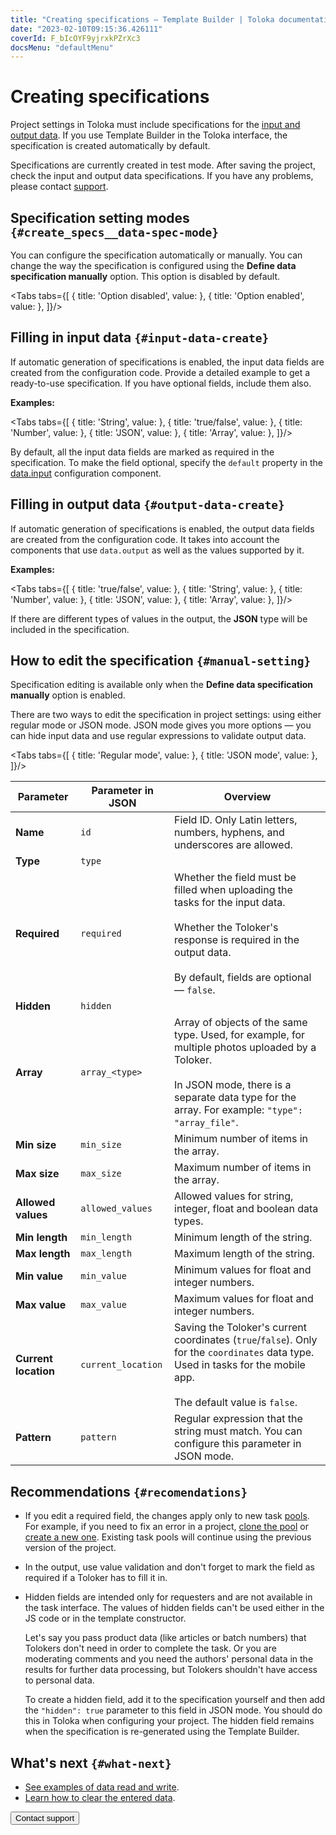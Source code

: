 ```yaml
---
title: "Creating specifications — Template Builder | Toloka documentation"
date: "2023-02-10T09:15:36.426111"
coverId: F_bIcOYF9yjrxkPZrXc3
docsMenu: "defaultMenu"
---
```



# Creating specifications

Project settings in Toloka must include specifications for the [input and output data](/docs/glossary#input-output-data). If you use Template Builder in the Toloka interface, the specification is created automatically by default.

<Note mode="restriction" title="Alert">

Specifications are currently created in test mode. After saving the project, check the input and output data specifications. If you have any problems, please contact [support](/docs/guide/troubleshooting/support?form-source=template-builder-operations-create-specs).

</Note>

## Specification setting modes `{#create_specs__data-spec-mode}`

You can configure the specification automatically or manually. You can change the way the specification is configured using the **Define data specification manually** option. This option is disabled by default.

<Tabs tabs={[
  { title: 'Option disabled', value: <CreateSpecsList1/> },
  { title: 'Option enabled', value: <CreateSpecsList2/> },
]}/>

## Filling in input data `{#input-data-create}`

If automatic generation of specifications is enabled, the input data fields are created from the configuration code. Provide a detailed example to get a ready-to-use specification. If you have optional fields, include them also.

**Examples:**

<Tabs tabs={[
  { title: 'String', value: <CreateSpecsList3/> },
  { title: 'true/false', value: <CreateSpecsList4/> },
  { title: 'Number', value: <CreateSpecsList5/> },
  { title: 'JSON', value: <CreateSpecsList6/> },
  { title: 'Array', value: <CreateSpecsList7/> },
]}/>

<Note mode="note" title="Note">

By default, all the input data fields are marked as required in the specification. To make the field optional, specify the `default` property in the [data.input](/docs/template-builder/operations/work-with-data) configuration component.

</Note>

## Filling in output data `{#output-data-create}`

If automatic generation of specifications is enabled, the output data fields are created from the configuration code. It takes into account the components that use `data.output` as well as the values supported by it.

**Examples:**

<Tabs tabs={[
  { title: 'true/false', value: <CreateSpecsList8/> },
  { title: 'String', value: <CreateSpecsList9/> },
  { title: 'Number', value: <CreateSpecsList10/> },
  { title: 'JSON', value: <CreateSpecsList11/> },
  { title: 'Array', value: <CreateSpecsList12/> },
]}/>

<Note mode="note" title="Note">

If there are different types of values in the output, the **JSON** type will be included in the specification.

</Note>

## How to edit the specification `{#manual-setting}`

<Note mode="note" title="Note">

Specification editing is available only when the **Define data specification manually** option is enabled.

</Note>

There are two ways to edit the specification in project settings: using either regular mode or JSON mode. JSON mode gives you more options — you can hide input data and use regular expressions to validate output data.

<Tabs tabs={[
  { title: 'Regular mode', value: <CreateSpecsList13/> },
  { title: 'JSON mode', value: <CreateSpecsList14/> },
]}/>

<Cut title="Explanations for configuring fields">

**Parameter**|**Parameter in JSON**|**Overview**
----- | ----- | -----
**Name**|`id`|Field ID. Only Latin letters, numbers, hyphens, and underscores are allowed.
**Type**|`type`| <CreateSpecsTable1/>
**Required**|`required`|Whether the field must be filled when uploading the tasks for the input data.<br/><br/>Whether the Toloker's response is required in the output data.<br/><br/>By default, fields are optional — `false`.
**Hidden**|`hidden`| <CreateSpecsTable2/>
**Array**|`array_<type>`|Array of objects of the same type. Used, for example, for multiple photos uploaded by a Toloker.<br/><br/>In JSON mode, there is a separate data type for the array. For example: `"type": "array_file"`.
**Min size**|`min_size`|Minimum number of items in the array.
**Max size**|`max_size`|Maximum number of items in the array.
**Allowed values**|`allowed_values`|Allowed values for string, integer, float and boolean data types.
**Min length**|`min_length`|Minimum length of the string.
**Max length**|`max_length`|Maximum length of the string.
**Min value**|`min_value`|Minimum values for float and integer numbers.
**Max value**|`max_value`|Maximum values for float and integer numbers.
**Current location**|`current_location`|Saving the Toloker's current coordinates (`true`/`false`). Only for the `coordinates` data type. Used in tasks for the mobile app.<br/><br/>The default value is `false`.
**Pattern**|`pattern`|Regular expression that the string must match. You can configure this parameter in JSON mode.

</Cut>

## Recommendations `{#recomendations}`
- If you edit a required field, the changes apply only to new task [pools](/docs/glossary#pool). For example, if you need to fix an error in a project, [clone the pool](/docs/guide/pool-main) or [create a new one](/docs/guide/pool-main). Existing task pools will continue using the previous version of the project.

- In the output, use value validation and don't forget to mark the field as required if a Toloker has to fill it in.
- Hidden fields are intended only for requesters and are not available in the task interface. The values of hidden fields can't be used either in the JS code or in the template constructor.

    Let's say you pass product data (like articles or batch numbers) that Tolokers don't need in order to complete the task. Or you are moderating comments and you need the authors' personal data in the results for further data processing, but Tolokers shouldn't have access to personal data.

    To create a hidden field, add it to the specification yourself and then add the `"hidden": true` parameter to this field in JSON mode. You should do this in Toloka when configuring your project. The hidden field remains when the specification is re-generated using the Template Builder.

## What's next `{#what-next}`

- [See examples of data read and write](/docs/template-builder/operations/input-output-data).
- [Learn how to clear the entered data](/docs/template-builder/operations/clear-data).

<Button themeColor="light" view="default" size="l" type="link" url="/docs/guide/troubleshooting/support?form-source=template-builder-operations-create-specs">Contact support</Button>
